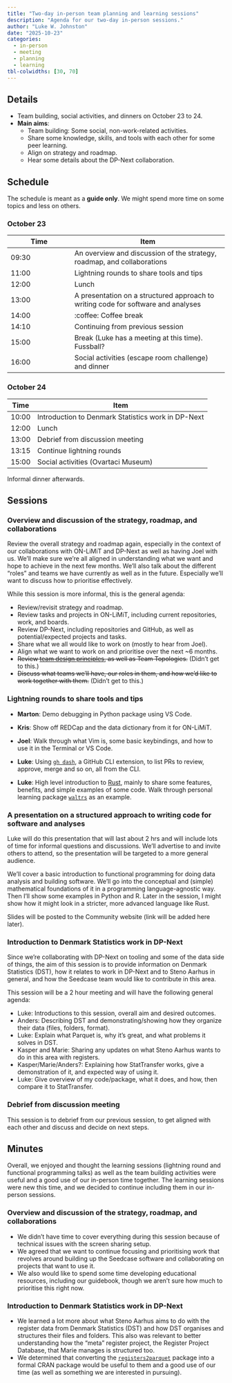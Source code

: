 ```yaml
---
title: "Two-day in-person team planning and learning sessions"
description: "Agenda for our two-day in-person sessions."
author: "Luke W. Johnston"
date: "2025-10-23"
categories:
  - in-person
  - meeting
  - planning
  - learning
tbl-colwidths: [30, 70]
---
```


## Details

-   Team building, social activities, and dinners on October 23 to 24.
-   **Main aims**:
    -   Team building: Some social, non-work-related activities.
    -   Share some knowledge, skills, and tools with each other for some
        peer learning.
    -   Align on strategy and roadmap.
    -   Hear some details about the DP-Next collaboration.

## Schedule

The schedule is meant as a **guide only**. We might spend more time on
some topics and less on others.

### October 23

| Time | Item |
|---------------------|---------------------------------------------------|
| 09:30 | An overview and discussion of the strategy, roadmap, and collaborations |
| 11:00 | Lightning rounds to share tools and tips |
| 12:00 | Lunch |
| 13:00 | A presentation on a structured approach to writing code for software and analyses |
| 14:00 | :coffee: Coffee break |
| 14:10 | Continuing from previous session |
| 15:00 | Break (Luke has a meeting at this time). Fussball? |
| 16:00 | Social activities (escape room challenge) and dinner |

### October 24

| Time  | Item                                               |
|-------|----------------------------------------------------|
| 10:00 | Introduction to Denmark Statistics work in DP-Next |
| 12:00 | Lunch                                              |
| 13:00 | Debrief from discussion meeting                    |
| 13:15 | Continue lightning rounds                          |
| 15:00 | Social activities (Ovartaci Museum)                |

Informal dinner afterwards.

## Sessions

### Overview and discussion of the strategy, roadmap, and collaborations

Review the overall strategy and roadmap again, especially in the context
of our collaborations with ON-LiMiT and DP-Next as well as having Joel
with us. We'll make sure we're all aligned in understanding what we want
and hope to achieve in the next few months. We'll also talk about the
different "roles" and teams we have currently as well as in the future.
Especially we'll want to discuss how to prioritise effectively.

While this session is more informal, this is the general agenda:

-   Review/revisit strategy and roadmap.
-   Review tasks and projects in ON-LiMiT, including current
    repositories, work, and boards.
-   Review DP-Next, including repositories and GitHub, as well as
    potential/expected projects and tasks.
-   Share what we all would like to work on (mostly to hear from Joel).
-   Align what we want to work on and prioritise over the next \~6
    months.
-   ~~Review [team design
    principles](https://design.seedcase-project.org/organisation/teams),
    as well as Team Topologies.~~ (Didn't get to this.)
-   ~~Discuss what teams we'll have, our roles in them, and how we'd
    like to work together with them.~~ (Didn't get to this.)

### Lightning rounds to share tools and tips

-   **Marton**: Demo debugging in Python package using VS Code.

-   **Kris**: Show off REDCap and the data dictionary from it for
    ON-LiMiT.

-   **Joel**: Walk through what Vim is, some basic keybindings, and how
    to use it in the Terminal or VS Code.

-   **Luke**: Using [`gh dash`](https://gh-dash.dev), a GitHub CLI
    extension, to list PRs to review, approve, merge and so on, all from
    the CLI.

-   **Luke**: High level introduction to
    [Rust](https://www.rust-lang.org/), mainly to share some features,
    benefits, and simple examples of some code. Walk through
    personal learning package
    [`waltrs`](https://github.com/lwjohnst86/waltrs) as an example.

### A presentation on a structured approach to writing code for software and analyses

Luke will do this presentation that will last about 2 hrs and will
include lots of time for informal questions and discussions. We'll
advertise to and invite others to attend, so the presentation will be
targeted to a more general audience.

We'll cover a basic introduction to functional programming for doing
data analysis and building software. We'll go into the conceptual and
(simple) mathematical foundations of it in a programming
language-agnostic way. Then I'll show some examples in Python and R.
Later in the session, I might show how it might look in a stricter, more
advanced language like Rust.

Slides will be posted to the Community website (link will be added here
later).

### Introduction to Denmark Statistics work in DP-Next

Since we're collaborating with DP-Next on tooling and some of the data
side of things, the aim of this session is to provide information on
Denmark Statistics (DST), how it relates to work in DP-Next and to Steno
Aarhus in general, and how the Seedcase team would like to contribute in
this area.

This session will be a 2 hour meeting and will have the following
general agenda:

-   Luke: Introductions to this session, overall aim and desired
    outcomes.
-   Anders: Describing DST and demonstrating/showing how they organize
    their data (files, folders, format).
-   Luke: Explain what Parquet is, why it's great, and what problems it
    solves in DST.
-   Kasper and Marie: Sharing any updates on what Steno Aarhus wants to
    do in this area with registers.
-   Kasper/Marie/Anders?: Explaining how StatTransfer works, give a
    demonstration of it, and expected way of using it.
-   Luke: Give overview of my code/package, what it does, and how, then
    compare it to StatTransfer.

### Debrief from discussion meeting

This session is to debrief from our previous session, to get aligned
with each other and discuss and decide on next steps.

## Minutes

Overall, we enjoyed and thought the learning sessions (lightning round
and functional programming talks) as well as the team building
activities were useful and a good use of our in-person time together.
The learning sessions were new this time, and we decided to continue
including them in our in-person sessions.

### Overview and discussion of the strategy, roadmap, and collaborations

-   We didn't have time to cover everything during this session because
    of technical issues with the screen sharing setup.
-   We agreed that we want to continue focusing and prioritising work
    that revolves around building up the Seedcase software and
    collaborating on projects that want to use it.
-   We also would like to spend some time developing educational
    resources, including our guidebook, though we aren't sure how much to prioritise this right
    now.

### Introduction to Denmark Statistics work in DP-Next

-   We learned a lot more about what Steno Aarhus aims to do with the
    register data from Denmark Statistics (DST) and how DST organises
    and structures their files and folders. This also was relevant to
    better understanding how the "meta" register project, the Register Project Database, that Marie
    manages is structured too.
-   We determined that converting the
    [`registers2parquet`](https://github.com/dp-next/registers2parquet)
    package into a formal CRAN package would be useful to them and a
    good use of our time (as well as something we are interested in
    pursuing).

